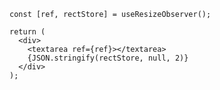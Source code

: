 ```tsx
const [ref, rectStore] = useResizeObserver();

return (
  <div>
    <textarea ref={ref}></textarea>
    {JSON.stringify(rectStore, null, 2)}
  </div>
);
```
